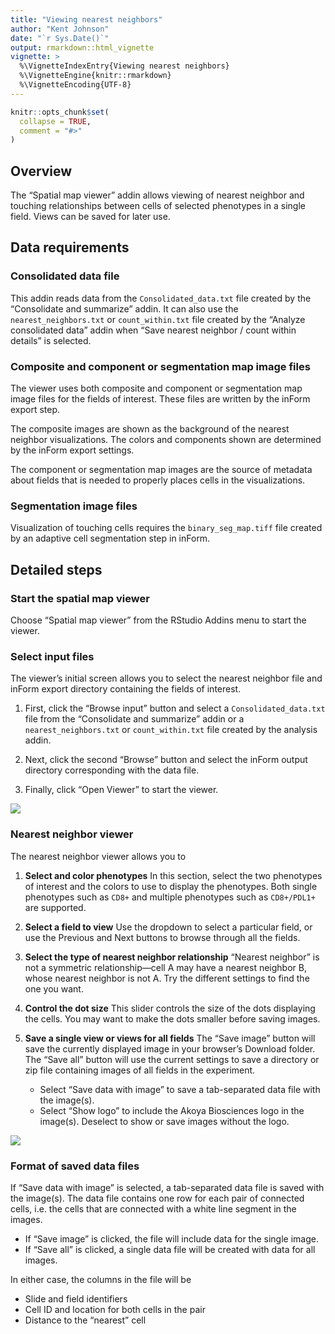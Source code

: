 ```yaml
---
title: "Viewing nearest neighbors"
author: "Kent Johnson"
date: "`r Sys.Date()`"
output: rmarkdown::html_vignette
vignette: >
  %\VignetteIndexEntry{Viewing nearest neighbors}
  %\VignetteEngine{knitr::rmarkdown}
  %\VignetteEncoding{UTF-8}
---
```


```r
knitr::opts_chunk$set(
  collapse = TRUE,
  comment = "#>"
)
```

## Overview

The "Spatial map viewer" addin allows viewing of nearest neighbor 
and touching relationships
between cells of selected phenotypes in a single field. Views can be saved
for later use.

## Data requirements

### Consolidated data file

This addin reads data from the `Consolidated_data.txt` file created
by the "Consolidate and summarize" addin. 
It can also use the `nearest_neighbors.txt` or `count_within.txt` file
created by the "Analyze consolidated data" addin when 
"Save nearest neighbor / count within details" is selected.

### Composite and component or segmentation map image files

The viewer uses both composite and component or segmentation map
image files for the fields of
interest. These files are written by the inForm export step.

The composite images are shown as the background of the nearest neighbor
visualizations. The colors and components shown are determined by the
inForm export settings.

The component or segmentation map images are the source of metadata about 
fields that is needed
to properly places cells in the visualizations.

### Segmentation image files

Visualization of touching cells requires the `binary_seg_map.tiff` file 
created by an adaptive cell segmentation step in inForm.

## Detailed steps

### Start the spatial map viewer

Choose "Spatial map viewer" from the RStudio Addins menu to start the 
viewer.

### Select input files

The viewer's initial screen allows you to select the nearest neighbor 
file and inForm export directory containing the fields of interest.

1. First, click the "Browse input" button and select a
`Consolidated_data.txt` file from the "Consolidate and summarize" addin or a
`nearest_neighbors.txt` or `count_within.txt`
file created by the analysis addin.

2. Next, click the second "Browse" button and select the inForm output directory
corresponding with the data file.

3. Finally, click "Open Viewer" to start the viewer.

![](figures/Spatial_map_viewer_startup.png)

### Nearest neighbor viewer

The nearest neighbor viewer allows you to 

1. **Select and color phenotypes**
In this section, select the two phenotypes of interest and the colors
to use to display the phenotypes. Both single phenotypes such as `CD8+`
and multiple phenotypes such as `CD8+/PDL1+` are supported.

2. **Select a field to view**
Use the dropdown to select a particular field, or use the Previous
and Next buttons to browse through all the fields.

3. **Select the type of nearest neighbor relationship**
"Nearest neighbor" is not
a symmetric relationship---cell A may have a nearest neighbor B, whose nearest
neighbor is not A. Try the different settings to find the one you want.

4. **Control the dot size**
This slider controls the size of the dots displaying the cells. You may
want to make the dots smaller before saving images.

5. **Save a single view or views for all fields**
The "Save image" button will save the currently displayed image in your 
browser's Download folder. The "Save all" button will use the current settings
to save a directory or zip file containing images of all fields in the experiment.
    - Select "Save data with image" to save a tab-separated data file 
    with the image(s).
    - Select "Show logo" to include the Akoya Biosciences logo in 
    the image(s). Deselect to show or save images without the logo.

![](figures/Nearest_neighbor_viewer_main.png)

### Format of saved data files

If "Save data with image" is selected, a tab-separated data file is saved with
the image(s). The data file contains one row for each pair of connected cells,
i.e. the cells that are connected with a white line segment in the images.

- If "Save image" is clicked, the file will include data for
the single image. 
- If "Save all" is clicked, a single data file will be created
with data for all images.

In either case, the columns in the file will be

- Slide and field identifiers
- Cell ID and location for both cells in the pair
- Distance to the "nearest" cell

